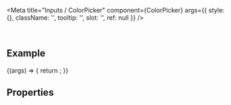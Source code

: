 
<Meta
  title="Inputs / ColorPicker"
  component={ColorPicker}
  args={{
    style: {},
    className: '',
    tooltip: '',
    slot: '',
    ref: null
  }}
/>

<DocsHeader />

<br />

## Example

<Canvas>
  <Story name="Default">
    {(args) => {
      return <ColorPicker {...args} />;
    }}
  </Story>
</Canvas>

## Properties

<ArgsTable story="." />

<Footer />
